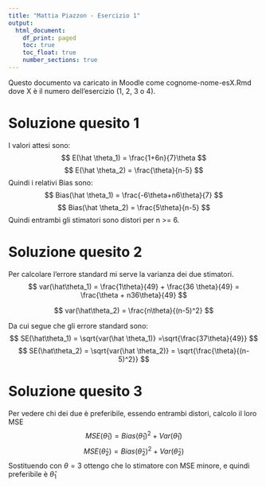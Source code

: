 ---
title: "Mattia Piazzon - Esercizio 1"
output:
  html_document: 
    df_print: paged
    toc: true
    toc_float: true
    number_sections: true
---

Questo documento va caricato in Moodle come cognome-nome-esX.Rmd dove X è il numero dell'esercizio (1, 2, 3 o 4).

# Soluzione quesito 1
I valori attesi sono:
$$
E(\hat \theta_1) = \frac{1+6n}{7}\theta
$$
$$
E(\hat \theta_2) = \frac{\theta}{n-5}
$$
Quindi i relativi Bias sono:
$$
Bias(\hat \theta_1) = \frac{-6\theta+n6\theta}{7}
$$
$$
Bias(\hat \theta_2) = \frac{5\theta}{n-5}
$$
Quindi entrambi gli stimatori sono distori per n >= 6.

# Soluzione quesito 2
Per calcolare l'errore standard mi serve la varianza dei due stimatori.
$$
var(\hat\theta_1) = \frac{1\theta}{49} + \frac{36 \theta}{49} = \frac{\theta + n36\theta}{49}
$$

$$
var(\hat\theta_2) = \frac{n\theta}{(n-5)^2} 
$$

Da cui segue che gli errore standard sono:
$$
SE(\hat\theta_1) = \sqrt{var(\hat \theta_1)} =\sqrt{\frac{37\theta}{49}}
$$
$$
SE(\hat\theta_2) = \sqrt{var(\hat \theta_2)} = \sqrt{\frac{\theta}{(n-5)^2}}
$$

# Soluzione quesito 3

Per vedere chi dei due è preferibile, essendo entrambi distori, calcolo il loro MSE
$$
MSE(\hat \theta_1) = Bias(\hat\theta_1)^2 + Var(\hat\theta_1)
$$
$$
MSE(\hat \theta_2) = Bias(\hat\theta_2)^2 + Var(\hat\theta_2)
$$
Sostituendo con $\theta = 3$ ottengo che lo stimatore con MSE minore, e quindi preferibile è $\hat \theta_1$
 
 